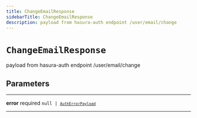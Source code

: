 ```yaml
---
title: ChangeEmailResponse
sidebarTitle: ChangeEmailResponse
description: payload from hasura-auth endpoint /user/email/change
---
```


# `ChangeEmailResponse`

payload from hasura-auth endpoint /user/email/change

## Parameters

---

**<span className="parameter-name">error</span>** <span className="optional-status">required</span> <code>null &#124; [`AuthErrorPayload`](/reference/deprecated/javascript/auth/types/auth-error-payload)</code>

---
